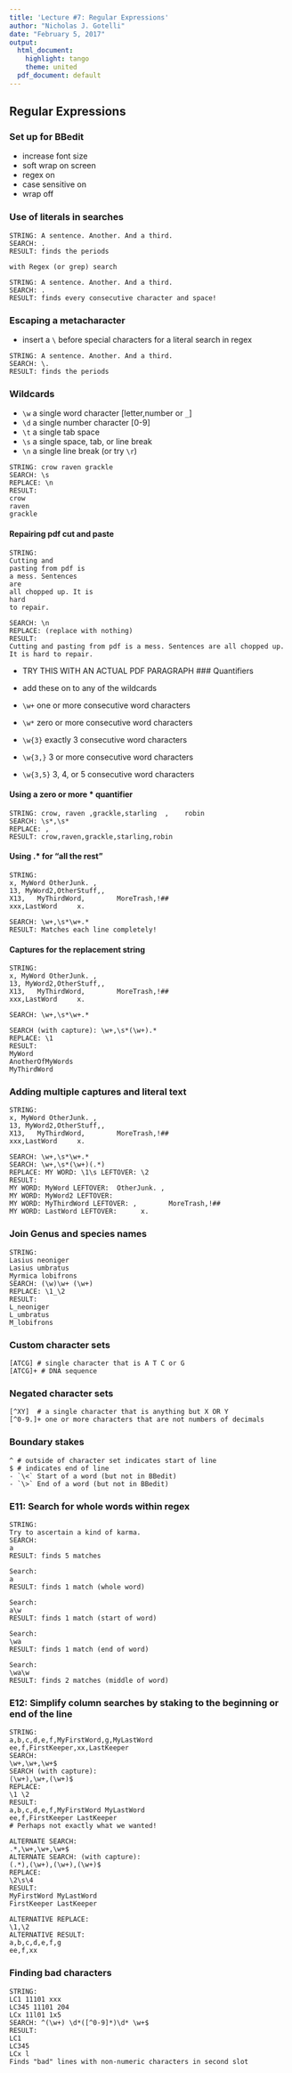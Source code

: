 ```yaml
---
title: 'Lecture #7: Regular Expressions'
author: "Nicholas J. Gotelli"
date: "February 5, 2017"
output:
  html_document:
    highlight: tango
    theme: united
  pdf_document: default
---
```

## Regular Expressions

### Set up for BBedit
- increase font size
- soft wrap on screen
- regex on
- case sensitive on
- wrap off

### Use of literals in searches
```
STRING: A sentence. Another. And a third.
SEARCH: .
RESULT: finds the periods

with Regex (or grep) search

STRING: A sentence. Another. And a third.
SEARCH: .
RESULT: finds every consecutive character and space!
```
### Escaping a metacharacter

- insert a `\` before special characters for a literal search in regex

```
STRING: A sentence. Another. And a third.
SEARCH: \.
RESULT: finds the periods
```
### Wildcards
- `\w` a single word character [letter,number or `_`]
- `\d` a single number character [0-9]
- `\t` a single tab space
- `\s` a single space, tab, or line break
- `\n` a single line break (or try `\r`)

```
STRING: crow raven grackle
SEARCH: \s
REPLACE: \n
RESULT: 
crow
raven
grackle
```

#### Repairing pdf cut and paste
```
STRING:
Cutting and
pasting from pdf is
a mess. Sentences
are
all chopped up. It is
hard
to repair.

SEARCH: \n
REPLACE: (replace with nothing)
RESULT: 
Cutting and pasting from pdf is a mess. Sentences are all chopped up. It is hard to repair. 
```
- TRY THIS WITH AN ACTUAL PDF PARAGRAPH
### Quantifiers
- add these on to any of the wildcards

- `\w+` one or more consecutive word characters
- `\w*` zero or more consecutive word characters
- `\w{3}` exactly 3 consecutive word characters
- `\w{3,}` 3 or more consecutive word characters
- `\w{3,5}` 3, 4, or 5 consecutive word characters

#### Using a zero or more * quantifier

```
STRING: crow, raven ,grackle,starling  ,    robin
SEARCH: \s*,\s*
REPLACE: , 
RESULT: crow,raven,grackle,starling,robin
```
#### Using .* for "all the rest"

```
STRING: 
x, MyWord OtherJunk. ,
13, MyWord2,OtherStuff,,
X13,   MyThirdWord,        MoreTrash,!##
xxx,LastWord     x.

SEARCH: \w+,\s*\w+.*
RESULT: Matches each line completely!
```
#### Captures for the replacement string

```
STRING: 
x, MyWord OtherJunk. ,
13, MyWord2,OtherStuff,,
X13,   MyThirdWord,        MoreTrash,!##
xxx,LastWord     x.

SEARCH: \w+,\s*\w+.*

SEARCH (with capture): \w+,\s*(\w+).*
REPLACE: \1
RESULT:
MyWord
AnotherOfMyWords
MyThirdWord
```
### Adding multiple captures and literal text
```
STRING: 
x, MyWord OtherJunk. ,
13, MyWord2,OtherStuff,,
X13,   MyThirdWord,        MoreTrash,!##
xxx,LastWord     x.

SEARCH: \w+,\s*\w+.*
SEARCH: \w+,\s*(\w+)(.*)
REPLACE: MY WORD: \1\s LEFTOVER: \2
RESULT:
MY WORD: MyWord LEFTOVER:  OtherJunk. ,
MY WORD: MyWord2 LEFTOVER:
MY WORD: MyThirdWord LEFTOVER: ,        MoreTrash,!##
MY WORD: LastWord LEFTOVER:      x.
```
### Join Genus and species names
```
STRING: 
Lasius neoniger
Lasius umbratus
Myrmica lobifrons
SEARCH: (\w)\w+ (\w+)
REPLACE: \1_\2
RESULT:
L_neoniger
L_umbratus
M_lobifrons
```
### Custom character sets

```
[ATCG] # single character that is A T C or G
[ATCG]+ # DNA sequence
```
### Negated character sets
```
[^XY]  # a single character that is anything but X OR Y
[^0-9.]+ one or more characters that are not numbers of decimals
```
### Boundary stakes
```
^ # outside of character set indicates start of line
$ # indicates end of line
- `\<` Start of a word (but not in BBedit)
- `\>` End of a word (but not in BBedit)
```

### E11: Search for whole words within regex

```
STRING:
Try to ascertain a kind of karma.
SEARCH:
a
RESULT: finds 5 matches

Search:
a 
RESULT: finds 1 match (whole word)

Search:
a\w
RESULT: finds 1 match (start of word)

Search:
\wa
RESULT: finds 1 match (end of word)

Search:
\wa\w
RESULT: finds 2 matches (middle of word)
```



### E12: Simplify column searches by staking to the beginning or end of the line



```
STRING:
a,b,c,d,e,f,MyFirstWord,g,MyLastWord
ee,f,FirstKeeper,xx,LastKeeper
SEARCH:
\w+,\w+,\w+$
SEARCH (with capture):
(\w+),\w+,(\w+)$
REPLACE:
\1 \2
RESULT:
a,b,c,d,e,f,MyFirstWord MyLastWord
ee,f,FirstKeeper LastKeeper
# Perhaps not exactly what we wanted!

ALTERNATE SEARCH: 
.*,\w+,\w+,\w+$
ALTERNATE SEARCH: (with capture):
(.*),(\w+),(\w+),(\w+)$
REPLACE:
\2\s\4
RESULT:
MyFirstWord MyLastWord
FirstKeeper LastKeeper

ALTERNATIVE REPLACE:
\1,\2
ALTERNATIVE RESULT:
a,b,c,d,e,f,g
ee,f,xx
```

### Finding bad characters
```
STRING: 
LC1 11101 xxx
LC345 11101 204
LCx 11l01 1x5
SEARCH: ^(\w+) \d*([^0-9]*)\d* \w+$
RESULT:
LC1
LC345
LCx l
Finds "bad" lines with non-numeric characters in second slot
```
